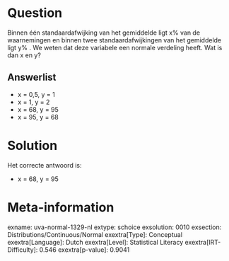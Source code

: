 Question
========

Binnen één standaardafwijking van het gemiddelde ligt x% van de
waarnemingen en binnen twee standaardafwijkingen van het gemiddelde ligt
y% . We weten dat deze variabele een normale verdeling heeft. Wat is dan
x en y?

Answerlist
----------

* x = 0,5, y = 1
* x = 1, y = 2
* x = 68, y = 95
* x = 95, y = 68

Solution
========

Het correcte antwoord is: 

* x = 68, y = 95

Meta-information
================
exname: uva-normal-1329-nl
extype: schoice
exsolution: 0010
exsection: Distributions/Continuous/Normal
exextra[Type]: Conceptual
exextra[Language]: Dutch
exextra[Level]: Statistical Literacy
exextra[IRT-Difficulty]: 0.546
exextra[p-value]: 0.9041
